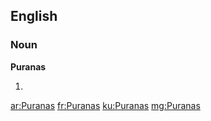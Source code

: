 ==English==

===Noun===
'''Puranas'''

# {{plural of|[[Purana]]}}

[[ar:Puranas]]
[[fr:Puranas]]
[[ku:Puranas]]
[[mg:Puranas]]